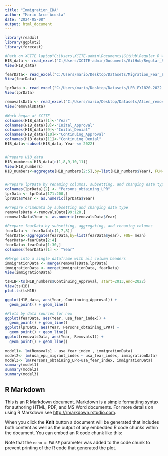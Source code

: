 ```yaml
---
title: "Immigration_EDA"
author: "Mario Arce Acosta"
date: "2024-05-08"
output: html_document
---
```


```r
library(readxl)
library(ggplot2)
library(forecast)

#Path on XCITE laptop"C:\Users\XCITE-admin\Documents\GitHub\Regular_R_Work\H1B_data.xlsx"
H1B_data <- read_excel("C:/Users/XCITE-admin/Documents/GitHub/Regular_R_Work/H1B_data.xlsx", sheet = "Sheet 1")
View(H1B_data)

fearData<- read_excel("C:/Users/mario/Desktop/Datasets/Migration_Fear_EPU_Data.xlsx", sheet = "Sheet1")
View(fearData)

lprData <- read_excel("C:/Users/mario/Desktop/Datasets/LPR_FY1820-2022_data.xlsx",sheet = "LPR (1990-2022)")
View(lprData)

removalsData <- read_excel("C:/Users/mario/Desktop/Datasets/Alien_removal_returns_fy2019_data.xlsx", sheet = "(R) Aliens removed or returned")
View(removalsData)
```

```r
#Work began at XCITE
colnames(H1B_data)[1]<-"Year"
colnames(H1B_data)[8]<-"Inital_Approval"
colnames(H1B_data)[9]<-"Inital_Denial"
colnames(H1B_data)[10]<-"Continuing_Approval"
colnames(H1B_data)[11]<-"Continuing_Denial"
H1B_data<-subset(H1B_data, Year <= 2022)


#Prepare H1B_data
H1B_numbers<-H1B_data[c(1,8,9,10,11)]
View(H1B_numbers)
H1B_numbers<-aggregate(H1B_numbers[2:5],by=list(H1B_numbers$Year), FUN=sum)


#Prepare lprData by renaming columns, subsetting, and changing data type
colnames(lprData)[2] <- "Persons_obtaining_LPR"
lprData <- lprData[171:200,]
lprData$Year <- as.numeric(lprData$Year)

#Prepare crimeData by subsetting and changing data type
removalsData <-removalsData[99:128,]
removalsData$Year <- as.numeric(removalsData$Year)

#Prepare fearData by subsetting, aggregating, and renaming columns
fearData <- fearData[c(1,7,8)]
fearData<-aggregate(fearData,by=list(fearData$year), FUN= mean)
fearData<-fearData[2:4]
fearData<-fearData[1:30,]
colnames(fearData)[1] <- "Year"

#Merge into a single dataframe with all column headers
immigrationData <- merge(removalsData,lprData)
immigrationData <- merge(immigrationData, fearData)
View(immigrationData)
```

```r
tsH1B<-ts(H1B_numbers$Continuing_Approval, start=2013,end=2022)
View(tsH1B)
plot.ts(tsH1B)

ggplot(H1B_data, aes(Year, Continuing_Approval)) + 
  geom_point() + geom_line()

#Plots by data sources for now
ggplot(fearData, aes(Year, usa_fear_index)) + 
  geom_point() + geom_line()
ggplot(lprData, aes(Year, Persons_obtaining_LPR)) + 
  geom_point() + geom_line()
ggplot(removalsData, aes(Year, Removals1)) + 
  geom_point() + geom_line()

model1<- lm(Removals1 ~ usa_fear_index , immigrationData)
model2<- lm(usa_epu_migrant_index ~ usa_fear_index, immigrationData)
model3<- lm(Persons_obtaining_LPR~usa_fear_index, immigrationData)
summary(model1)
summary(model2)
summary(model3)

```

## R Markdown

This is an R Markdown document. Markdown is a simple formatting syntax for authoring HTML, PDF, and MS Word documents. For more details on using R Markdown see <http://rmarkdown.rstudio.com>.

When you click the **Knit** button a document will be generated that includes both content as well as the output of any embedded R code chunks within the document. You can embed an R code chunk like this:

Note that the `echo = FALSE` parameter was added to the code chunk to prevent printing of the R code that generated the plot.
